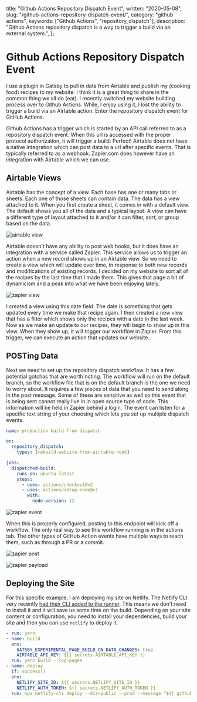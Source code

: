   title: "Github Actions Repository Dispatch Event",
  written: "2020-05-08",
  slug: "/github-actions-repository-dispatch-event/",
  category: "github actions",
  keywords: ["Github Actions", "repository_dispatch"],
  description:
    "Github Actions repository dispatch is a way to trigger a build via an external system.",
};

# Github Actions Repository Dispatch Event

I use a plugin in Gatsby to pull in data from Airtable and publish my (cooking food) recipes to my website. I think it is a great thing to share in the common thing we all do (eat). I recently switched my website building process over to Github Actions. While, I enjoy using it, I lost the ability to trigger a build via an Airtable action. Enter the repository dispatch event for GitHub Actions.

Github Actions has a trigger which is started by an API call referred to as a repository dispatch event. When this url is accessed with the proper protocol authorization, it will trigger a build. Perfect! Airtable does not have a native integration which can post data to a url after specific events. That is typically referred to as a webhook. Zapier.com does however have an integration with Airtable which we can use.

## Airtable Views

Airtable has the concept of a view. Each base has one or many tabs or sheets. Each one of those sheets can contain data. The data has a view attached to it. When you first create a sheet, it comes in with a default view. The default shows you all of the data and a typical layout. A view can have a different type of layout attached to it and/or it can filter, sort, or group based on the data.

![airtable view](./airtable-view.png)

Airtable doesn't have any ability to post web hooks, but it does have an integration with a service called Zapier. This service allows us to trigger an action when a new record shows up in an Airtable view. So we need to create a view which will update over time, in response to both new records and modifications of existing records. I decided on my website to sort all of the recipes by the last time that I made them. This gives that page a bit of dynamicism and a peak into what we have been enjoying lately.

![zapier view](./zapier-view.png)

I created a view using this date field. The date is something that gets updated every time we make that recipe again. I then created a new view that has a filter which shows only the recipes with a date in the last week. Now as we make an update to our recipes, they will begin to show up in this view. When they show up, it will trigger our workflow in Zapier. From this trigger, we can execute an action that updates our website.

## POSTing Data

Next we need to set up the repository dispatch workflow. It has a few potential gotchas that are worth noting. The workflow will run on the default branch, so the workflow file that is on the default branch is the one we need to worry about. It requires a few pieces of data that you need to send along in the post message. Some of these are sensitive as well so this event that is being sent cannot really live in in open source type of code. This information will be held in Zapier behind a login. The event can listen for a specific text string of your choosing which lets you set up multiple dispatch events.

```yml
name: production build from dispatch

on:
  repository_dispatch:
    types: [rebuild-website-from-airtable-hook]

jobs:
  dispatched-build:
    runs-on: ubuntu-latest
    steps:
      - uses: actions/checkout@v2
      - uses: actions/setup-node@v1
        with:
          node-version: 12
```

![zapier event](./zapier-event.png)

When this is properly configured, posting to this endpoint will kick off a workflow. The only real way to see this workflow running is in the actions tab. The other types of GitHub Action events have multiple ways to reach them, such as through a PR or a commit.

![zapier post](./zapier-post.png)

![zapier payload](./zapier-payload.png)

## Deploying the Site

For this specific example, I am deploying my site on Netlify. The Netlify CLI very recently [had their CLI added to the runner](https://github.com/actions/virtual-environments/pull/1423). This means we don't need to install it and it will save us some time on the build. Depending on your site content or configuration, you need to install your dependencies, build your site and then you can use `netlify` to deploy it.

```yml
- run: yarn
- name: build
  env:
    GATSBY_EXPERIMENTAL_PAGE_BUILD_ON_DATA_CHANGES: true
    AIRTABLE_API_KEY: ${{ secrets.AIRTABLE_API_KEY }}
  run: yarn build --log-pages
- name: deploy
  if: success()
  env:
    NETLIFY_SITE_ID: ${{ secrets.NETLIFY_SITE_ID }}
    NETLIFY_AUTH_TOKEN: ${{ secrets.NETLIFY_AUTH_TOKEN }}
  run: npx netlify-cli deploy --dir=public --prod --message "${{ github.event.head_commit.message }}"
```

